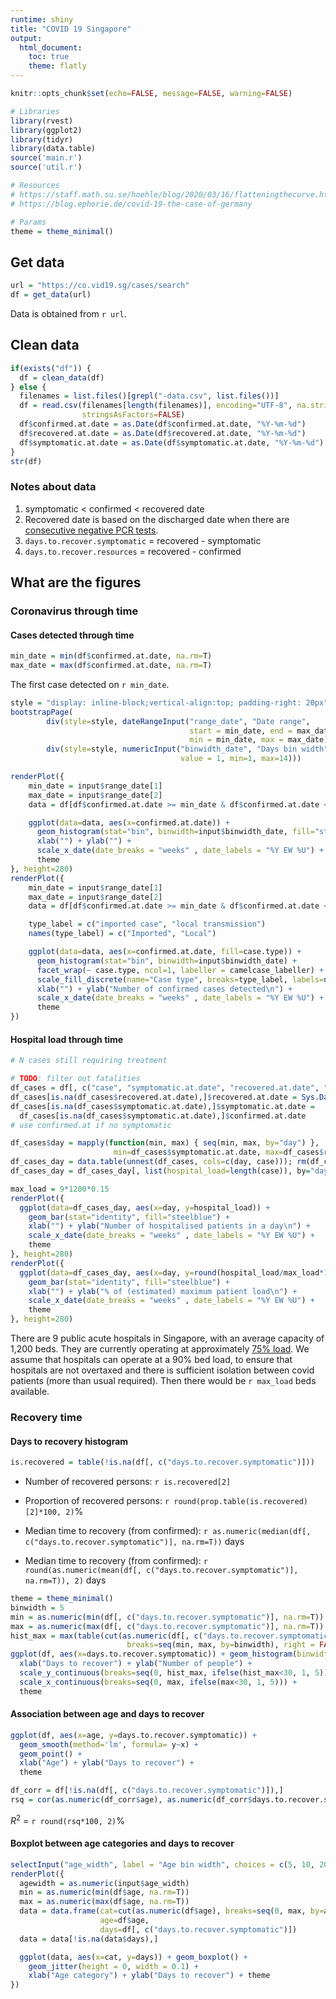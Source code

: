 ---
runtime: shiny
title: "COVID 19 Singapore"
output: 
  html_document:
    toc: true
    theme: flatly
---

```{r}
knitr::opts_chunk$set(echo=FALSE, message=FALSE, warning=FALSE)
```

```{r echo=TRUE}
# Libraries
library(rvest)
library(ggplot2)
library(tidyr)
library(data.table)
source('main.r')
source('util.r')

# Resources
# https://staff.math.su.se/hoehle/blog/2020/03/16/flatteningthecurve.html
# https://blog.ephorie.de/covid-19-the-case-of-germany 

# Params
theme = theme_minimal()
```

## Get data

```{r echo=TRUE}
url = "https://co.vid19.sg/cases/search"
df = get_data(url)
```

Data is obtained from `r url`. 

## Clean data

```{r echo=TRUE}
if(exists("df")) {
  df = clean_data(df)
} else {
  filenames = list.files()[grepl("-data.csv", list.files())]
  df = read.csv(filenames[length(filenames)], encoding="UTF-8", na.strings="NA", 
                stringsAsFactors=FALSE)
  df$confirmed.at.date = as.Date(df$confirmed.at.date, "%Y-%m-%d")
  df$recovered.at.date = as.Date(df$recovered.at.date, "%Y-%m-%d")
  df$symptomatic.at.date = as.Date(df$symptomatic.at.date, "%Y-%m-%d")
}  
str(df)
```

### Notes about data

1. symptomatic < confirmed < recovered date
2. Recovered date is based on the discharged date when there are [consecutive negative PCR tests](https://www.channelnewsasia.com/news/singapore/covid19-coronavirus-singapore-discharged-patients-moh-12477696). 
3. `days.to.recover.symptomatic` = recovered - symptomatic
4. `days.to.recover.resources` = recovered - confirmed

## What are the figures

### Coronavirus through time

#### Cases detected through time
```{r}
min_date = min(df$confirmed.at.date, na.rm=T)
max_date = max(df$confirmed.at.date, na.rm=T)
```

The first case detected on `r min_date`.

```{r}

style = "display: inline-block;vertical-align:top; padding-right: 20px"
bootstrapPage(
        div(style=style, dateRangeInput("range_date", "Date range", 
                                        start = min_date, end = max_date,
                                        min = min_date, max = max_date)),
        div(style=style, numericInput("binwidth_date", "Days bin width", 
                                      value = 1, min=1, max=14)))

renderPlot({
    min_date = input$range_date[1]
    max_date = input$range_date[2]
    data = df[df$confirmed.at.date >= min_date & df$confirmed.at.date <= max_date,]

    ggplot(data=data, aes(x=confirmed.at.date)) +
      geom_histogram(stat="bin", binwidth=input$binwidth_date, fill="steelblue") + 
      xlab("") + ylab("") + 
      scale_x_date(date_breaks = "weeks" , date_labels = "%Y EW %U") +
      theme
}, height=280)
renderPlot({
    min_date = input$range_date[1]
    max_date = input$range_date[2]
    data = df[df$confirmed.at.date >= min_date & df$confirmed.at.date <= max_date,]

    type_label = c("imported case", "local transmission")
    names(type_label) = c("Imported", "Local")

    ggplot(data=data, aes(x=confirmed.at.date, fill=case.type)) +
      geom_histogram(stat="bin", binwidth=input$binwidth_date) + 
      facet_wrap(~ case.type, ncol=1, labeller = camelcase_labeller) + 
      scale_fill_discrete(name="Case type", breaks=type_label, labels=names(type_label)) + 
      xlab("") + ylab("Number of confirmed cases detected\n") +
      scale_x_date(date_breaks = "weeks" , date_labels = "%Y EW %U") +
      theme
})
```

#### Hospital load through time
```{r}

# N cases still requiring treatment

# TODO: filter out fatalities
df_cases = df[, c("case", "symptomatic.at.date", "recovered.at.date", "confirmed.at.date")]
df_cases[is.na(df_cases$recovered.at.date),]$recovered.at.date = Sys.Date()
df_cases[is.na(df_cases$symptomatic.at.date),]$symptomatic.at.date = 
  df_cases[is.na(df_cases$symptomatic.at.date),]$confirmed.at.date 
# use confirmed.at if no symptomatic

df_cases$day = mapply(function(min, max) { seq(min, max, by="day") }, 
                       min=df_cases$symptomatic.at.date, max=df_cases$recovered.at.date)
df_cases_day = data.table(unnest(df_cases, cols=c(day, case))); rm(df_cases)
df_cases_day = df_cases_day[, list(hospital_load=length(case)), by="day"]

max_load = 9*1200*0.15
renderPlot({
  ggplot(data=df_cases_day, aes(x=day, y=hospital_load)) +
    geom_bar(stat="identity", fill="steelblue") + 
    xlab("") + ylab("Number of hospitalised patients in a day\n") + 
    scale_x_date(date_breaks = "weeks" , date_labels = "%Y EW %U") +
    theme
}, height=280)
renderPlot({
  ggplot(data=df_cases_day, aes(x=day, y=round(hospital_load/max_load*100, 2))) +
    geom_bar(stat="identity", fill="steelblue") + 
    xlab("") + ylab("% of (estimated) maximum patient load\n") + 
    scale_x_date(date_breaks = "weeks" , date_labels = "%Y EW %U") +
    theme
}, height=280)
```

There are 9 public acute hospitals in Singapore, with an average capacity of 1,200 beds. They are currently operating at approximately [75% load](https://www.moh.gov.sg/resources-statistics/healthcare-institution-statistics/beds-occupancy-rate-(bor)). We assume that hospitals can operate at a 90% bed load, to ensure that hospitals are not overtaxed and there is sufficient isolation between covid patients (more than usual required). Then there would be `r max_load` beds available. 


### Recovery time

#### Days to recovery histogram

```{r}
is.recovered = table(!is.na(df[, c("days.to.recover.symptomatic")]))
```
- Number of recovered persons: `r is.recovered[2]`
- Proportion of recovered persons: `r round(prop.table(is.recovered)[2]*100, 2)`%

- Median time to recovery (from confirmed): `r as.numeric(median(df[, c("days.to.recover.symptomatic")], na.rm=T))` days
- Median time to recovery (from confirmed): `r round(as.numeric(mean(df[, c("days.to.recover.symptomatic")], na.rm=T)), 2)` days

```{r fig.height=3, fig.width=5}
theme = theme_minimal()
binwidth = 5
min = as.numeric(min(df[, c("days.to.recover.symptomatic")], na.rm=T))
max = as.numeric(max(df[, c("days.to.recover.symptomatic")], na.rm=T))
hist_max = max(table(cut(as.numeric(df[, c("days.to.recover.symptomatic")]), 
                          breaks=seq(min, max, by=binwidth), right = FALSE)))
ggplot(df, aes(x=days.to.recover.symptomatic)) + geom_histogram(binwidth=binwidth, na.rm=T) + 
  xlab("Days to recover") + ylab("Number of people") +
  scale_y_continuous(breaks=seq(0, hist_max, ifelse(hist_max<30, 1, 5))) +
  scale_x_continuous(breaks=seq(0, max, ifelse(max<30, 1, 5))) + 
  theme
```


#### Association between age and days to recover

```{r fig.height=4, fig.width=12}
ggplot(df, aes(x=age, y=days.to.recover.symptomatic)) + 
  geom_smooth(method='lm', formula= y~x) +
  geom_point() + 
  xlab("Age") + ylab("Days to recover") +
  theme

df_corr = df[!is.na(df[, c("days.to.recover.symptomatic")]),]
rsq = cor(as.numeric(df_corr$age), as.numeric(df_corr$days.to.recover.symptomatic))^2

```
$R^2$ = `r round(rsq*100, 2)`%

#### Boxplot between age categories and days to recover

```{r}
selectInput("age_width", label = "Age bin width", choices = c(5, 10, 20), selected = 5)
renderPlot({
  agewidth = as.numeric(input$age_width)
  min = as.numeric(min(df$age, na.rm=T))
  max = as.numeric(max(df$age, na.rm=T))
  data = data.frame(cat=cut(as.numeric(df$age), breaks=seq(0, max, by=agewidth), right = FALSE),
                    age=df$age, 
                    days=df[, c("days.to.recover.symptomatic")])
  data = data[!is.na(data$days),]

  ggplot(data, aes(x=cat, y=days)) + geom_boxplot() +
    geom_jitter(height = 0, width = 0.1) +
    xlab("Age category") + ylab("Days to recover") + theme
})
```


